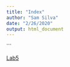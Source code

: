 ```yaml
---
title: "Index"
author: "Sam Silva"
date: "2/26/2020"
output: html_document
---
```


```

[Lab5](Lab-5.html)

